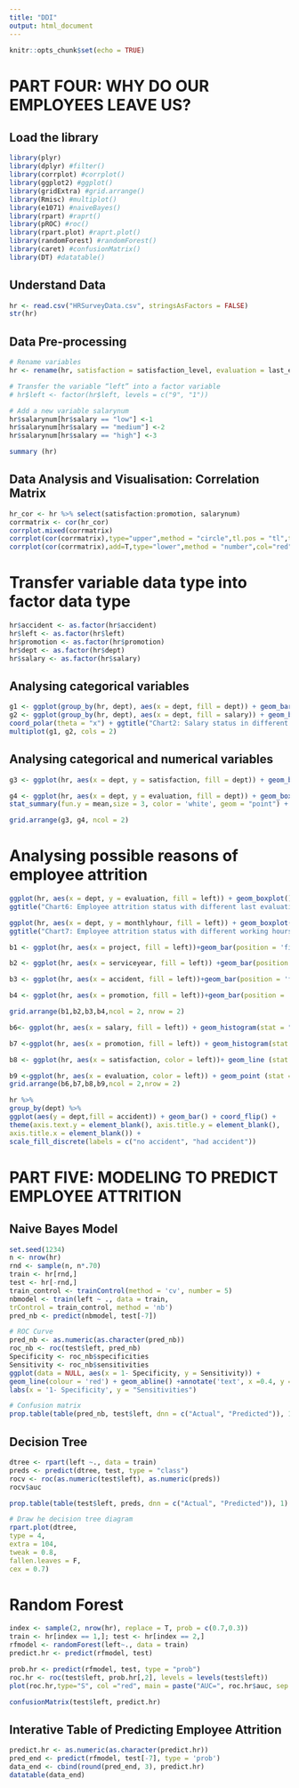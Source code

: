 ```yaml
---
title: "DDI"
output: html_document
---
```


```r
knitr::opts_chunk$set(echo = TRUE)
```

# PART FOUR: WHY DO OUR EMPLOYEES LEAVE US?

## Load the library

```r
library(plyr)
library(dplyr) #filter()
library(corrplot) #corrplot()
library(ggplot2) #ggplot()
library(gridExtra) #grid.arrange()
library(Rmisc) #multiplot()
library(e1071) #naiveBayes()
library(rpart) #raprt()
library(pROC) #roc()
library(rpart.plot) #raprt.plot()
library(randomForest) #randomForest()
library(caret) #confusionMatrix()
library(DT) #datatable()
```

## Understand Data


```r
hr <- read.csv("HRSurveyData.csv", stringsAsFactors = FALSE)
str(hr)
```

## Data Pre-processing

```r
# Rename variables
hr <- rename(hr, satisfaction = satisfaction_level, evaluation = last_evaluation, project = number_project, monthlyhour = average_montly_hours, serviceyear = time_spend_company, accident = Work_accident, promotion = promotion_last_5years, dept = sales)

# Transfer the variable “left” into a factor variable
# hr$left <- factor(hr$left, levels = c("9", "1"))

# Add a new variable salarynum
hr$salarynum[hr$salary == "low"] <-1 
hr$salarynum[hr$salary == "medium"] <-2 
hr$salarynum[hr$salary == "high"] <-3

summary (hr)

```

## Data Analysis and Visualisation: Correlation Matrix
```r
hr_cor <- hr %>% select(satisfaction:promotion, salarynum)
corrmatrix <- cor(hr_cor)
corrplot.mixed(corrmatrix)
corrplot(cor(corrmatrix),type="upper",method = "circle",tl.pos = "tl",tl.offset = 0.05)
corrplot(cor(corrmatrix),add=T,type="lower",method = "number",col="red",diag=F, tl.pos ="n",cl.pos ="n")
```

# Transfer variable data type into factor data type
```r
hr$accident <- as.factor(hr$accident) 
hr$left <- as.factor(hr$left)
hr$promotion <- as.factor(hr$promotion) 
hr$dept <- as.factor(hr$dept) 
hr$salary <- as.factor(hr$salary)
```

## Analysing categorical variables
```r
g1 <- ggplot(group_by(hr, dept), aes(x = dept, fill = dept)) + geom_bar(width =1) +coord_polar(theta = "x") + ggtitle("Chart1: Number of employees in differ ent departments")
g2 <- ggplot(group_by(hr, dept), aes(x = dept, fill = salary)) + geom_bar(width = 1) +
coord_polar(theta = "x") + ggtitle("Chart2: Salary status in different de partments")
multiplot(g1, g2, cols = 2)
```

## Analysing categorical and numerical variables
```r
g3 <- ggplot(hr, aes(x = dept, y = satisfaction, fill = dept)) + geom_boxplot()+ggtitle("Chart3: Satisfaction level of different departments") +stat_summary(fun.y = mean,size = 3, color = 'white', geom = "point") + theme(legend.position = "none")

g4 <- ggplot(hr, aes(x = dept, y = evaluation, fill = dept)) + geom_boxplot() +ggtitle("Chart4: Last evaluation of different departments") +
stat_summary(fun.y = mean,size = 3, color = 'white', geom = "point") + theme(legend.position = "none")

grid.arrange(g3, g4, ncol = 2)
```


# Analysing possible reasons of employee attrition
```r
ggplot(hr, aes(x = dept, y = evaluation, fill = left)) + geom_boxplot() +
ggtitle("Chart6: Employee attrition status with different last evaluation")
```

```r
ggplot(hr, aes(x = dept, y = monthlyhour, fill = left)) + geom_boxplot() +
ggtitle("Chart7: Employee attrition status with different working hours")
```


```r
b1 <- ggplot(hr, aes(x = project, fill = left))+geom_bar(position = 'fill' ) +theme_bw() + labs(x = 'numbers of project', y ='percentage')

b2 <- ggplot(hr, aes(x = serviceyear, fill = left)) +geom_bar(position = 'fill')+theme_bw() + labs(x ='years of working in the company’, y =’percentage')

b3 <- ggplot(hr, aes(x = accident, fill = left))+geom_bar(position = 'fill')+theme_bw() + labs(x ='accident since joining the company’， y =‘percenta ge')

b4 <- ggplot(hr, aes(x = promotion, fill = left))+geom_bar(position = 'fill')+theme_bw() + labs(x ='promotion in last 5 years', y = 'percentage')

grid.arrange(b1,b2,b3,b4,ncol = 2, nrow = 2)
```

```r
b6<- ggplot(hr, aes(x = salary, fill = left)) + geom_histogram(stat = "count") + ggtitle ("Relat ionship between salary and employee attrition") 

b7 <-ggplot(hr, aes(x = promotion, fill = left)) + geom_histogram(stat = "count") +ggtitle ("Relationship between promot ion in 5 years and employee attrition" ) 

b8 <- ggplot(hr, aes(x = satisfaction, color = left))+ geom_line (stat = "density") + ggtitle ( "Relationship between satisfaction level and employee attrition ") 

b9 <-ggplot(hr, aes(x = evaluation, color = left)) + geom_point (stat = "count") + ggtitle("Relationship between last evaluation and employee attrition " ) 
grid.arrange(b6,b7,b8,b9,ncol = 2,nrow = 2)
```
```r
hr %>%
group_by(dept) %>%
ggplot(aes(y = dept,fill = accident)) + geom_bar() + coord_flip() +
theme(axis.text.y = element_blank(), axis.title.y = element_blank(),
axis.title.x = element_blank()) +
scale_fill_discrete(labels = c("no accident", "had accident"))
```

# PART FIVE: MODELING TO PREDICT EMPLOYEE ATTRITION
## Naive Bayes Model
```r
set.seed(1234)
n <- nrow(hr)
rnd <- sample(n, n*.70)
train <- hr[rnd,]
test <- hr[-rnd,]
train_control <- trainControl(method = 'cv', number = 5) 
nbmodel <- train(left ~ ., data = train,
trControl = train_control, method = 'nb') 
pred_nb <- predict(nbmodel, test[-7])
```
```r
# ROC Curve
pred_nb <- as.numeric(as.character(pred_nb))
roc_nb <- roc(test$left, pred_nb)
Specificity <- roc_nb$specificities
Sensitivity <- roc_nb$sensitivities
ggplot(data = NULL, aes(x = 1- Specificity, y = Sensitivity)) +
geom_line(colour = 'red') + geom_abline() +annotate('text', x =0.4, y =0.5, label = paste ('AUC=', round(roc_nb$auc, 3)))+theme_bw() +
labs(x = '1- Specificity', y = "Sensitivities")
```

```r
# Confusion matrix
prop.table(table(pred_nb, test$left, dnn = c("Actual", "Predicted")), 1)
```


## Decision Tree
```r
dtree <- rpart(left ~., data = train)
preds <- predict(dtree, test, type = "class")
rocv <- roc(as.numeric(test$left), as.numeric(preds))
rocv$auc
```

```r
prop.table(table(test$left, preds, dnn = c("Actual", "Predicted")), 1)
```

```r
# Draw he decision tree diagram
rpart.plot(dtree,
type = 4,
extra = 104,
tweak = 0.8,
fallen.leaves = F,
cex = 0.7)
```

# Random Forest
```r
index <- sample(2, nrow(hr), replace = T, prob = c(0.7,0.3))
train <- hr[index == 1,]; test <- hr[index == 2,]
rfmodel <- randomForest(left~., data = train)
predict.hr <- predict(rfmodel, test)
```

```r
prob.hr <- predict(rfmodel, test, type = "prob")
roc.hr <- roc(test$left, prob.hr[,2], levels = levels(test$left))
plot(roc.hr,type="S", col ="red", main = paste("AUC=", roc.hr$auc, sep = ""))
```

```r
confusionMatrix(test$left, predict.hr)
```

## Interative Table of Predicting Employee Attrition
```r
predict.hr <- as.numeric(as.character(predict.hr))
pred_end <- predict(rfmodel, test[-7], type = 'prob') 
data_end <- cbind(round(pred_end, 3), predict.hr)
datatable(data_end)
```


